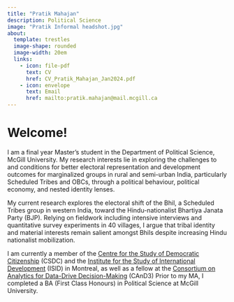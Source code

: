 ---
title: "Pratik Mahajan"
description: Political Science
image: "Pratik Informal headshot.jpg"
about: 
  template: trestles
  image-shape: rounded
  image-width: 20em
  links:
    - icon: file-pdf
      text: CV
      href: CV_Pratik_Mahajan_Jan2024.pdf
    - icon: envelope
      text: Email
      href: mailto:pratik.mahajan@mail.mcgill.ca
---

# Welcome!

I am a final year Master's student in the Department of Political Science, McGill University. My research interests lie in exploring the challenges to and conditions for better electoral representation and development outcomes for marginalized groups in rural and semi-urban India, particularly Scheduled Tribes and OBCs, through a political behaviour, political economy, and nested identity lenses.

My current research explores the electoral shift of the Bhil, a Scheduled Tribes group in western India, toward the Hindu-nationalist Bhartiya Janata Party (BJP). Relying on fieldwork including intensive interviews and quantitative survey experiments in 40 villages, I argue that tribal identity and material interests remain salient amongst Bhils despite increasing Hindu nationalist mobilization.

I am currently a member of the [Centre for the Study of Democratic Citizenship](https://csdc-cecd.ca/) (CSDC) and the [Institute for the Study of International Development](https://www.mcgill.ca/isid/) (ISID) in Montreal, as well as a fellow at the [Consortium on Analytics for Data-Drive Decision-Making](https://www.mcgill.ca/cand3/) (CAnD3) Prior to my MA, I completed a BA (First Class Honours) in Political Science at McGill University.
